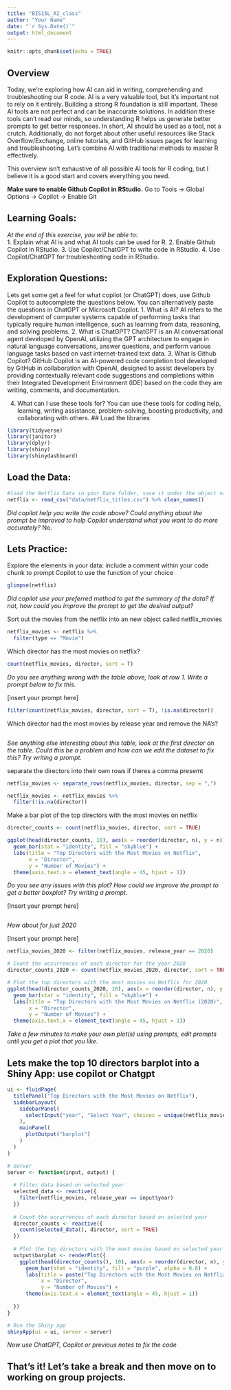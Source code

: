 ```yaml
---
title: "BIS15L_AI_class"
author: "Your Name"
date: "`r Sys.Date()`"
output: html_document
---
```


```r
knitr::opts_chunk$set(echo = TRUE)
```

## Overview
Today, we're exploring how AI can aid in writing, comprehending and troubleshooting our R code. AI is a very valuable tool, but it's important not to rely on it entirely. Building a strong R foundation is still important. These AI tools are not perfect and can be inaccurate solutions. In addition these tools can't read our minds, so understanding R helps us generate better prompts to get better responses. In short, AI should be used as a tool, not a crutch. Additionally, do not forget about other useful resources like Stack Overflow/Exchange, online tutorials, and GitHub issues pages for learning and troubleshooting. Let's combine AI with traditional methods to master R effectively.

This overview isn't exhaustive of all possible AI tools for R coding, but I believe it is a good start and covers everything you need.


**Make sure to enable Github Copilot in RStudio.**
Go to Tools -> Global Options -> Copilot -> Enable Git

## Learning Goals: 
*At the end of this exercise, you will be able to:*  
1. Explain what AI is and what AI tools can be used for R.
2. Enable Github Copilot in RStudio.
3. Use Copilot/ChatGPT to write code in RStudio.
4. Use Copilot/ChatGPT for troubleshooting code in RStudio.


## Exploration Questions:
Lets get some get a feel for what copilot (or ChatGPT) does, use Github Copilot to autocomplete the questions below. You can alternatively paste the questions in ChatGPT or Microsoft Copilot.
1. What is AI?
AI refers to the development of computer systems capable of performing tasks that typically require human intelligence, such as learning from data, reasoning, and solving problems.
2. What is ChatGPT?
ChatGPT is an AI conversational agent developed by OpenAI, utilizing the GPT architecture to engage in natural language conversations, answer questions, and perform various language tasks based on vast internet-trained text data.
3. What is Github Copilot?
GitHub Copilot is an AI-powered code completion tool developed by GitHub in collaboration with OpenAI, designed to assist developers by providing contextually relevant code suggestions and completions within their Integrated Development Environment (IDE) based on the code they are writing, comments, and documentation.

4. What can I use these tools for?
You can use these tools for coding help, learning, writing assistance, problem-solving, boosting productivity, and collaborating with others.
## Load the libraries  
```r
library(tidyverse)
library(janitor)
library(dplyr)
library(shiny)
library(shinydashboard)
```

## Load the Data: 
```r
#load the Netflix Data in your Data folder, save it under the object name netflix
netflix <- read_csv("data/netflix_titles.csv") %>% clean_names()

```

*Did copilot help you write the code above? Could anything about the prompt be improved to help Copilot understand what you want to do more accurately?*
No.

## Lets Practice:
Explore the elements in your data: include a comment within your code chunk to prompt Copilot to use the function of your choice
```r
glimpse(netflix)
```
*Did copilot use your preferred method to get the summary of the data? If not, how could you improve the prompt to get the desired output?*


Sort out the movies from the netflix into an new object called netflix_movies
```r
netflix_movies <- netflix %>%
  filter(type == "Movie")
```


Which director has the most movies on netflix?
```r
count(netflix_movies, director, sort = T)

```
*Do you see anything wrong with the table above, look at row 1. Write a prompt below to fix this.*

[insert your prompt here]
```r
filter(count(netflix_movies, director, sort = T), !is.na(director))
```



Which director had the most movies by release year and remove the NA's?
```r


```
*See anything else interesting about this table, look at the first director on the table. Could this be a problem and how can we edit the dataset to fix this? Try writing a prompt.*


separate the directors into their own rows if theres a comma presemt
```r
netflix_movies <- separate_rows(netflix_movies, director, sep = ",")
```

```r
netflix_movies <- netflix_movies %>%
  filter(!is.na(director))
```


Make a bar plot of the top directors with the most movies on netflix
```r
director_counts <- count(netflix_movies, director, sort = TRUE)
```

```r
ggplot(head(director_counts, 10), aes(x = reorder(director, n), y = n)) +
  geom_bar(stat = "identity", fill = "skyblue") +
  labs(title = "Top Directors with the Most Movies on Netflix",
       x = "Director",
       y = "Number of Movies") +
  theme(axis.text.x = element_text(angle = 45, hjust = 1))

```
*Do you see any issues with this plot? How could we improve the prompt to get a better boxplot? Try writing a prompt.*

[Insert your prompt here]
```r

```

*How about for just 2020*



[Insert your prompt here]
```r
netflix_movies_2020 <- filter(netflix_movies, release_year == 2020)

# Count the occurrences of each director for the year 2020
director_counts_2020 <- count(netflix_movies_2020, director, sort = TRUE)

# Plot the top directors with the most movies on Netflix for 2020
ggplot(head(director_counts_2020, 10), aes(x = reorder(director, n), y = n)) +
  geom_bar(stat = "identity", fill = "skyblue") +
  labs(title = "Top Directors with the Most Movies on Netflix (2020)",
       x = "Director",
       y = "Number of Movies") +
  theme(axis.text.x = element_text(angle = 45, hjust = 1))
```


*Take a few minutes to make your own plot(s) using prompts, edit prompts until you get a plot that you like.*






## Lets make the top 10 directors barplot into a Shiny App: use copilot or Chatgpt
```r
ui <- fluidPage(
  titlePanel("Top Directors with the Most Movies on Netflix"),
  sidebarLayout(
    sidebarPanel(
      selectInput("year", "Select Year", choices = unique(netflix_movies$release_year))
    ),
    mainPanel(
      plotOutput("barplot")
    )
  )
)

# Server
server <- function(input, output) {
  
  # Filter data based on selected year
  selected_data <- reactive({
    filter(netflix_movies, release_year == input$year)
  })
  
  # Count the occurrences of each director based on selected year
  director_counts <- reactive({
    count(selected_data(), director, sort = TRUE)
  })
  
  # Plot the top directors with the most movies based on selected year
  output$barplot <- renderPlot({
    ggplot(head(director_counts(), 10), aes(x = reorder(director, n), y = n)) +
      geom_bar(stat = "identity", fill = "purple", alpha = 0.8) +
      labs(title = paste("Top Directors with the Most Movies on Netflix (", input$year, ")"),
           x = "Director",
           y = "Number of Movies") +
      theme(axis.text.x = element_text(angle = 45, hjust = 1))
      
  })
}

# Run the Shiny app
shinyApp(ui = ui, server = server)
```


*Now use ChatGPT, Copilot or previous notes to fix the code*





## That's it! Let's take a break and then move on to working on group projects.
